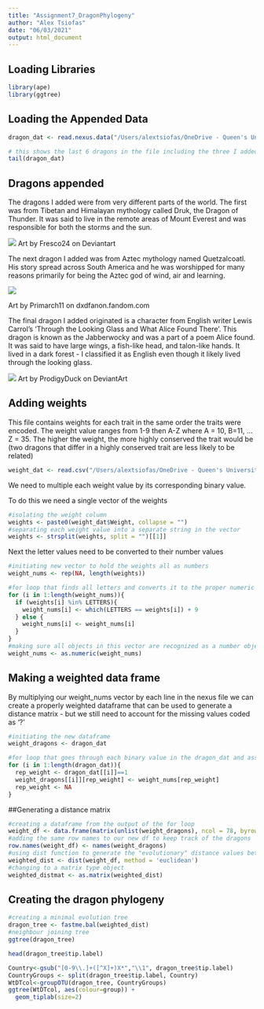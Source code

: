 ```yaml
---
title: "Assignment7_DragonPhylogeny"
author: "Alex Tsiofas"
date: "06/03/2021"
output: html_document
---
```


## Loading Libraries
```r
library(ape)
library(ggtree)
```

## Loading the Appended Data
```r
dragon_dat <- read.nexus.data("/Users/alextsiofas/OneDrive - Queen's University/BIOL 432/Week7/432A7/input/DragonMatrix.nex")

# this shows the last 6 dragons in the file including the three I added - 75TibetXXX, 76Aztec, and 77English
tail(dragon_dat)
```
## Dragons appended
The dragons I added were from very different parts of the world. The first was from Tibetan and Himalayan mythology called Druk, the Dragon of Thunder. It was said to live in the remote areas of Mount Everest and was responsible for both the storms and the sun.

![](https://i.pinimg.com/originals/25/db/62/25db624379cfa3579a39c5dd3326aed2.jpg)
Art by Fresco24 on Deviantart

The next dragon I added was from Aztec mythology named Quetzalcoatl. His story spread across South America and he was worshipped for many reasons primarily for being the Aztec god of wind, air and learning.

![](https://vignette2.wikia.nocookie.net/dxdfanon/images/2/2e/Quetzalcoatl_dragon.jpg/revision/latest?cb=20160716030052)

Art by Primarch11 on dxdfanon.fandom.com

The final dragon I added originated is a character from English writer Lewis Carrol's 'Through the Looking Glass and What Alice Found There'. This dragon is known as the Jabberwocky and was a part of a poem Alice found. It was said to have large wings, a fish-like head, and talon-like hands. It lived in a dark forest - I classified it as English even though it likely lived through the looking glass.

![](https://images-wixmp-ed30a86b8c4ca887773594c2.wixmp.com/f/679109ea-22ab-41c1-82c0-674d354a1b1e/dapvz4f-a3340dd6-e9a6-4117-824a-4122a68c9109.png/v1/fill/w_1017,h_786,strp/jabberwock_by_prodigyduck_dapvz4f-pre.png?token=eyJ0eXAiOiJKV1QiLCJhbGciOiJIUzI1NiJ9.eyJzdWIiOiJ1cm46YXBwOiIsImlzcyI6InVybjphcHA6Iiwib2JqIjpbW3siaGVpZ2h0IjoiPD0xNTQ1IiwicGF0aCI6IlwvZlwvNjc5MTA5ZWEtMjJhYi00MWMxLTgyYzAtNjc0ZDM1NGExYjFlXC9kYXB2ejRmLWEzMzQwZGQ2LWU5YTYtNDExNy04MjRhLTQxMjJhNjhjOTEwOS5wbmciLCJ3aWR0aCI6Ijw9MjAwMCJ9XV0sImF1ZCI6WyJ1cm46c2VydmljZTppbWFnZS5vcGVyYXRpb25zIl19.YEee4v8NdYA2O3e9w69MEcl0yY77ZieXaJbZ28iYSTc)
Art by ProdigyDuck on DeviantArt

## Adding weights
This file contains weights for each trait in the same order the traits were encoded. The weight value ranges from 1-9 then A-Z where A = 10, B=11, ... Z = 35. The higher the weight, the more highly conserved the trait would be (two dragons that differ in a highly conserved trait are less likely to be related)
```r
weight_dat <- read.csv("/Users/alextsiofas/OneDrive - Queen's University/BIOL 432/Week7/432A7/input/Weights.csv")
```
We need to multiple each weight value by its corresponding binary value.

To do this we need a single vector of the weights
```r
#isolating the weight column
weights <- paste0(weight_dat$Weight, collapse = "")
#separating each weight value into a separate string in the vector
weights <- strsplit(weights, split = "")[[1]]
```

Next the letter values need to be converted to their number values
```r
#initiating new vector to hold the weights all as numbers
weight_nums <- rep(NA, length(weights))

#for loop that finds all letters and converts it to the proper numeric value, if the value is not a letter the value will not change
for (i in 1:length(weight_nums)){
  if (weights[i] %in% LETTERS){
    weight_nums[i] <- which(LETTERS == weights[i]) + 9
  } else {
    weight_nums[i] <- weight_nums[i]
  }
}
#making sure all objects in this vector are recognized as a number object so that the multiplication can occur
weight_nums <- as.numeric(weight_nums)
```

## Making a weighted data frame

By multiplying our weight_nums vector by each line in the nexus file we can create a properly weighted dataframe that can be used to generate a distance matrix - but we still need to account for the missing values coded as '?'
```r
#initiating the new dataframe
weight_dragons <- dragon_dat

#for loop that goes through each binary value in the dragon_dat and assigns the position in the weights
for (i in 1:length(dragon_dat)){
  rep_weight <- dragon_dat[[i]]==1
  weight_dragons[[i]][rep_weight] <- weight_nums[rep_weight]
  rep_weight <- NA
}
```

##Generating a distance matrix

```r
#creating a dataframe from the output of the for loop
weight_df <- data.frame(matrix(unlist(weight_dragons), ncol = 78, byrow = T))
#adding the same row names to our new df to keep track of the dragons
row.names(weight_df) <- names(weight_dragons)
#using dist function to generate the "evolutionary" distance values between all dragons
weighted_dist <- dist(weight_df, method = 'euclidean')
#changing to a matrix type object
weighted_distmat <- as.matrix(weighted_dist)
```

## Creating the dragon phylogeny
```r
#creating a minimal evolution tree
dragon_tree <- fastme.bal(weighted_dist)
#neighbour joining tree
ggtree(dragon_tree)
```
```r
head(dragon_tree$tip.label)
```
```r
Country<-gsub("[0-9\\.]+([^X]+)X*","\\1", dragon_tree$tip.label)
CountryGroups <- split(dragon_tree$tip.label, Country)
WtDTcol<-groupOTU(dragon_tree, CountryGroups)
ggtree(WtDTcol, aes(colour=group)) + 
  geom_tiplab(size=2)
```


